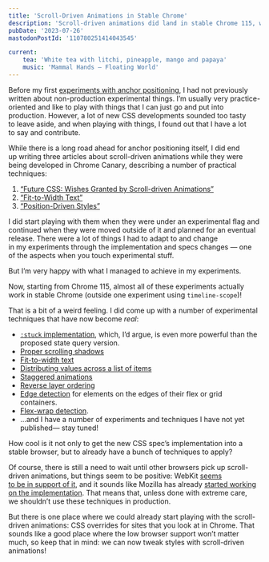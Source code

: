```yaml
---
title: 'Scroll-Driven Animations in Stable Chrome'
description: 'Scroll-driven animations did land in stable Chrome 115, which means that a lot of the techniques I wrote about are now possible to use there.'
pubDate: '2023-07-26'
mastodonPostId: '110780251414043545'

current:
	tea: 'White tea with litchi, pineapple, mango and papaya'
	music: 'Mammal Hands — Floating World'
---
```



Before my first [experiments with anchor positioning](https://kizu.dev/anchor-positioning-experiments/), I had not previously written about non-production experimental things. I’m usually very practice-oriented and like to play with things that I can just go and put into production. However, a lot of new CSS developments sounded too tasty to leave aside, and when playing with things, I found out that I have a lot to say and contribute.

While there is a long road ahead for anchor positioning itself, I did end up writing three articles about scroll-driven animations while they were being developed in Chrome Canary, describing a number of practical techniques:

1. [“<u>Future CSS: Wishes Granted by Scroll-driven Animations</u>”](https://kizu.dev/scroll-driven-animations/)
3. [“<u>Fit-to-Width Text</u>”](https://kizu.dev/fit-to-width-text/) 
4. [“<u>Position-Driven Styles</u>”](https://kizu.dev/position-driven-styles/)

I did start playing with them when they were under an experimental flag and continued when they were moved outside of it and planned for an eventual release. There were a lot of things I had to adapt to and change in my experiments through the implementation and specs changes — one of the aspects when you touch experimental stuff.

But I’m very happy with what I managed to achieve in my experiments.

Now, starting from Chrome 115, almost all of these experiments actually work in stable Chrome (outside one experiment using `timeline-scope`)!

That is a bit of a weird feeling. I did come up with a number of experimental techniques that have now become _real_:

- [`:stuck` implementation](https://kizu.dev/scroll-driven-animations/#stuck-states-for-the-sticky-headers), which, I’d argue, is even more powerful than the proposed state query version.
- [Proper scrolling shadows](https://kizu.dev/scroll-driven-animations/#stuck-states-for-the-sticky-headers)
- [Fit-to-width text](https://kizu.dev/fit-to-width-text/)
- [Distributing values across a list of items](https://kizu.dev/position-driven-styles/#value-distribution)
- [Staggered animations](https://kizu.dev/position-driven-styles/#staggered-animations)
- [Reverse layer ordering](https://kizu.dev/position-driven-styles/#controlling-the-stacking)
- [Edge detection](https://kizu.dev/position-driven-styles/#edge-detection) for elements on the edges of their flex or grid containers.
- [Flex-wrap detection](https://kizu.dev/position-driven-styles/#flex-wrap-detection).
- …and I have a number of experiments and techniques I have not yet published— stay tuned!

How cool is it not only to get the new CSS spec’s implementation into a stable browser, but to already have a bunch of techniques to apply?

Of course, there is still a need to wait until other browsers pick up scroll-driven animations, but things seem to be positive: WebKit [seems to be in support of it](https://github.com/WebKit/standards-positions/issues/152), and it sounds like Mozilla has already [started working on the implementation](https://github.com/mozilla/standards-positions/issues/347#issuecomment-1601630660). That means that, unless done with extreme care, we shouldn’t use these techniques in production.

But there is one place where we could already start playing with the scroll-driven animations: CSS overrides for sites that you look at in Chrome. That sounds like a good place where the low browser support won’t matter much, so keep that in mind: we can now tweak styles with scroll-driven animations!

